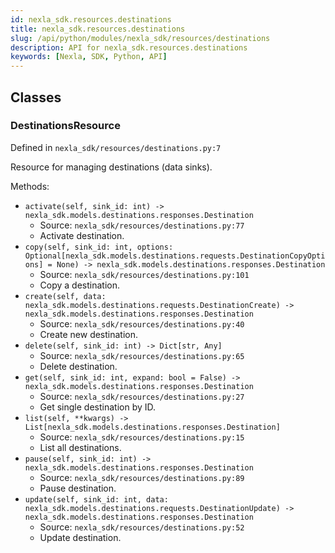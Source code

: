 ```yaml
---
id: nexla_sdk.resources.destinations
title: nexla_sdk.resources.destinations
slug: /api/python/modules/nexla_sdk/resources/destinations
description: API for nexla_sdk.resources.destinations
keywords: [Nexla, SDK, Python, API]
---
```


## Classes

### DestinationsResource

Defined in `nexla_sdk/resources/destinations.py:7`

Resource for managing destinations (data sinks).

Methods:

- `activate(self, sink_id: int) -> nexla_sdk.models.destinations.responses.Destination`
  - Source: `nexla_sdk/resources/destinations.py:77`
  - Activate destination.
- `copy(self, sink_id: int, options: Optional[nexla_sdk.models.destinations.requests.DestinationCopyOptions] = None) -> nexla_sdk.models.destinations.responses.Destination`
  - Source: `nexla_sdk/resources/destinations.py:101`
  - Copy a destination.
- `create(self, data: nexla_sdk.models.destinations.requests.DestinationCreate) -> nexla_sdk.models.destinations.responses.Destination`
  - Source: `nexla_sdk/resources/destinations.py:40`
  - Create new destination.
- `delete(self, sink_id: int) -> Dict[str, Any]`
  - Source: `nexla_sdk/resources/destinations.py:65`
  - Delete destination.
- `get(self, sink_id: int, expand: bool = False) -> nexla_sdk.models.destinations.responses.Destination`
  - Source: `nexla_sdk/resources/destinations.py:27`
  - Get single destination by ID.
- `list(self, **kwargs) -> List[nexla_sdk.models.destinations.responses.Destination]`
  - Source: `nexla_sdk/resources/destinations.py:15`
  - List all destinations.
- `pause(self, sink_id: int) -> nexla_sdk.models.destinations.responses.Destination`
  - Source: `nexla_sdk/resources/destinations.py:89`
  - Pause destination.
- `update(self, sink_id: int, data: nexla_sdk.models.destinations.requests.DestinationUpdate) -> nexla_sdk.models.destinations.responses.Destination`
  - Source: `nexla_sdk/resources/destinations.py:52`
  - Update destination.

